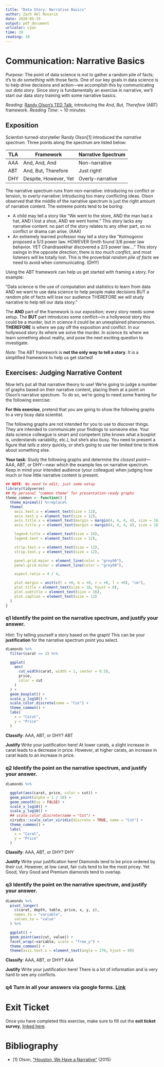 ```yaml
---
title: "Data Story: Narrative Basics"
author: Zach del Rosario
date: 2020-05-15
output: pdf_document
urlcolor: cyan
time: 20
reading: 10
---
```


# Communication: Narrative Basics

*Purpose*: The point of data science is not to gather a random pile of facts;
it's to *do something* with those facts. One of our key goals in data science is
to help drive decisions and action---we accomplish this by communicating our
*data story*. Since story is fundamentally an exercise in narrative, we'll
start our data story training with some narrative basics.

*Reading*: [Randy Olson's TED Talk](https://www.youtube.com/watch?v=ERB7ITvabA4){target="_blank"}, introducing the *And, But, Therefore* (ABT) framework.
*Reading Time*: ~ 10 minutes


## Exposition

Scientist-turned-storyteller Randy Olson[1] introduced the *narrative spectrum*.
Three points along the spectrum are listed below:

| TLA | Framework | Narrative Spectrum |
|-----|-----|-----|
| AAA | And, And, And | Non-narrative |
| ABT | And, But, Therefore | Just right! |
| DHY | Despite, However, Yet | Overly-narrative |

The narrative spectrum runs from non-narrative: introducing no conflict or
tension, to overly-narrative: introducing too many conflicting ideas. Olson
observed that the middle of the narrative spectrum is just the right amount of
narrative content. The extreme points tend to be boring:

- A child may tell a story like "We went to the store, AND the man had a hat,
  AND I lost a shoe, AND we went home." This story lacks any narrative content:
  no part of the story relates to any other part, so no conflict or drama
  can arise. (AAA)
- An extremely learned professor may tell a story like "Kolmogorov proposed a
  5/3 power law. HOWEVER Smith found 3/8 power law behavior. YET Chandrasekhar
  discovered a 2/3 power law...." This story swings in the opposite direction;
  there is *too much conflict*, and most listeners will be totally lost. This is
  the proverbial *random pile of facts* we need to avoid when communicating.
  (DHY)

Using the ABT framework can help us get started with framing a story. For
example:

  "Data science is the use of computation and statistics to learn from data AND
  we want to use data science to help people make decisions BUT a random pile of
  facts will lose our audience THEREFORE we will study narrative to help tell
  our data story."

The **AND** part of the framework is our *exposition*; every story needs some
setup. The **BUT** part introduces some conflict---in a hollywood story this
could be a murder, but in science it could be an unexplained phenomenon.
**THEREFORE** is where we pay off the exposition and conflict. In our hollywood
story its where we solve the murder. In science its where we learn something
about reality, and pose the next exciting question to investigate.

*Note*: The ABT framework is **not the only way to tell a story**. It is a
simplified framework to help us get started!

## Exercises: Judging Narrative Content

Now let's put all that narrative theory to use! We're going to judge a number of
graphs based on their narrative content, placing them at a point on Olson's
narrative spectrum. To do so, we're going to need some framing for the following
exercise:

**For this exercise**, pretend that you are going to show the following graphs
to a very busy data scientist.

The following graphs are not intended for you to use to discover things. They
are intended to communicate your findings to someone else. Your data science
colleague is smart and competent (she knows what a boxplot is, understands
variability, etc.), but she's also busy. You need to present a figure that
*tells a story* quickly, or she's going to use her limited time to think about
something else.

**Your task**: Study the following graphs and determine *the closest
point*---AAA, ABT, or DHY---near which the example lies on narrative spectrum.
Keep in mind your intended audience (your colleague) when judging how much or
how little narrative content is present.

```r
## NOTE: No need to edit, just some setup
library(tidyverse)
## My personal "common theme" for presentation-ready graphs
theme_common <- function() {
  theme_minimal() %+replace%
  theme(
    axis.text.x = element_text(size = 12),
    axis.text.y = element_text(size = 12),
    axis.title.x = element_text(margin = margin(4, 4, 4, 4), size = 16),
    axis.title.y = element_text(margin = margin(4, 4, 4, 4), size = 16, angle = 90),

    legend.title = element_text(size = 16),
    legend.text = element_text(size = 12),

    strip.text.x = element_text(size = 12),
    strip.text.y = element_text(size = 12),

    panel.grid.major = element_line(color = "grey90"),
    panel.grid.minor = element_line(color = "grey90"),

    aspect.ratio = 4 / 4,

    plot.margin = unit(c(t = +0, b = +0, r = +0, l = +0), "cm"),
    plot.title = element_text(size = 18, hjust = 0),
    plot.subtitle = element_text(size = 16),
    plot.caption = element_text(size = 12)
  )
}
```

### __q1__ Identify the point on the narrative spectrum, and justify your answer.

*Hint*: Try telling yourself a story based on the graph! This can be your
**justification** for the narrative spectrum point you select.

```r
diamonds %>%
  filter(carat <= 2) %>%

  ggplot(
    aes(
      cut_width(carat, width = 1, center = 0.5),
      price,
      color = cut
    )
  ) +
  geom_boxplot() +
  scale_y_log10() +
  scale_color_discrete(name = "Cut") +
  theme_common() +
  labs(
    x = "Carat",
    y = "Price"
  )
```

**Classify**:
AAA, ABT, or DHY?
ABT

**Justify**
Write your justification here!
At lower carats, a slight increase in carat leads to a decrease in price. However, at higher carats, an increase in carat leads to an increase in price.

### __q2__ Identify the point on the narrative spectrum, and justify your answer.

```r
diamonds %>%

  ggplot(aes(carat, price, color = cut)) +
  geom_point(alpha = 1 / 10) +
  geom_smooth(se = FALSE) +
  scale_x_log10() +
  scale_y_log10() +
  ## scale_color_discrete(name = "Cut") +
  viridis::scale_color_viridis(discrete = TRUE, name = "Cut") +
  theme_common() +
  labs(
    x = "Carat",
    y = "Price"
  )
```

**Classify**:
AAA, ABT, or DHY?
DHY

**Justify**
Write your justification here!
Diamonds tend to be price ordered by their cut. However, at low carat, fair cuts tend to be the most pricey. Yet Good, Very Good and Premium diamonds tend to overlap.

### __q3__ Identify the point on the narrative spectrum, and justify your answer.

```r
diamonds %>%
  pivot_longer(
    c(carat, depth, table, price, x, y, z),
    names_to = "variable",
    values_to = "value"
  ) %>%

  ggplot() +
  geom_point(aes(cut, value)) +
  facet_wrap(~variable, scale = "free_y") +
  theme_common() +
  theme(axis.text.x = element_text(angle = 270, hjust = 0))
```

**Classify**:
AAA, ABT, or DHY?
AAA

**Justify**
Write your justification here!
There is a lot of information and is very hard to see any conflicts.

### __q4__ Turn in all your answers via google forms. [Link](https://forms.gle/kHuT5oufUQA7jRWG8)

<!-- include-exit-ticket -->
# Exit Ticket
<!-- -------------------------------------------------- -->

Once you have completed this exercise, make sure to fill out the **exit ticket survey**, [linked here](https://docs.google.com/forms/d/e/1FAIpQLSeuq2LFIwWcm05e8-JU84A3irdEL7JkXhMq5Xtoalib36LFHw/viewform?usp=pp_url&entry.693978880=e-comm02-story-basics-assignment.Rmd).

# Bibliography
<!-- -------------------------------------------------- -->

- [1] Olson, ["Houston, We Have a Narrative"](http://scienceneedsstory.com/) (2015)
